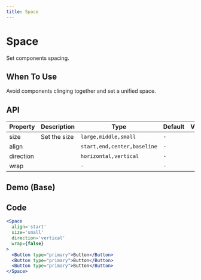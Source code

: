 ```yaml
---
title: Space
---
```


# Space

Set components spacing.

## When To Use

Avoid components clinging together and set a unified space.

## API

| Property  | Description  | Type                        | Default | Version |
| ---       | ---          | ---                         | ---     | ---     |
| size      | Set the size | `large,middle,small`        | `-`     |         |
| align     |              | `start,end,center,baseline` | `-`     |         |
| direction |              | `horizontal,vertical`       | `-`     |         |
| wrap      |              | `-`                         | `-`     |         |



## Demo (Base)
<Base />

## Code
```jsx
<Space
  align='start'
  size='small'
  direction='vertical'
  wrap={false}
>
  <Button type="primary">Button</Button>
  <Button type="primary">Button</Button>
  <Button type="primary">Button</Button>
</Space>

```
